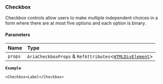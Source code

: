 ### Checkbox

Checkbox controls allow users to make multiple independent choices in a form where there are at most five options and each option is binary.

#### Parameters

| Name    | Type                                                                                                                   |
| :------ | :--------------------------------------------------------------------------------------------------------------------- |
| `props` | `AriaCheckboxProps` & `RefAttributes`\<[`HTMLDivElement`](https://developer.mozilla.org/docs/Web/API/HTMLDivElement)\> |

**`Example`**

```tsx copy showLineNumbers filename="example.tsx"
<Checkbox>Label</Checkbox>
```
